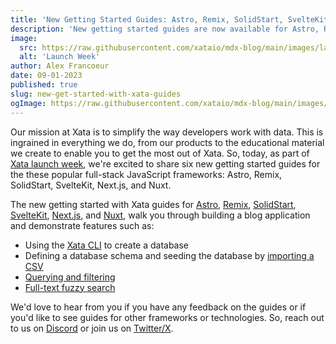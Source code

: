 ```yaml
---
title: 'New Getting Started Guides: Astro, Remix, SolidStart, SvelteKit, Next.js, and Nuxt'
description: 'New getting started guides are now available for Astro, Remix, SolidStart, SvelteKit, Next.js, and Nuxt.'
image:
  src: https://raw.githubusercontent.com/xataio/mdx-blog/main/images/launch-week.jpg
  alt: 'Launch Week'
author: Alex Francoeur
date: 09-01-2023
published: true
slug: new-get-started-with-xata-guides
ogImage: https://raw.githubusercontent.com/xataio/mdx-blog/main/images/launch-week-og.jpg
---
```


Our mission at Xata is to simplify the way developers work with data. This is ingrained in everything we do, from
our products to the educational material we create to enable you to get the most out of Xata. So, today, as part of
[Xata launch week](/blog/launch-week-august-2023), we're excited to share six new getting started guides for the
these popular full-stack JavaScript frameworks: Astro, Remix, SolidStart, SvelteKit, Next.js, and Nuxt.

<ArticleVideo
  platform="html"
  src="https://github.com/xataio/mdx-docs/raw/main/020-Getting-started/videos/getting-started-app.mp4"
/>

The new getting started with Xata guides for [Astro][astro], [Remix][remix], [SolidStart][solidstart], [SvelteKit][sveltekit],
[Next.js][nextjs], and [Nuxt][nuxt], walk you through building a blog application and demonstrate features such as:

- Using the [Xata CLI][cli] to create a database
- Defining a database schema and seeding the database by [importing a CSV][csv]
- [Querying and filtering][query-filter]
- [Full-text fuzzy search][search]

We'd love to hear from you if you have any feedback on the guides or if you'd like to see guides for other frameworks or technologies.
So, reach out to us on [Discord](/discord) or join us on [Twitter/X](https://twitter.com/xata).

[astro]: /docs/getting-started/astro
[remix]: /docs/getting-started/remix
[solidstart]: /docs/getting-started/solidstart
[sveltekit]: /docs/getting-started/sveltekit
[nextjs]: /docs/getting-started/nextjs
[nuxt]: /docs/getting-started/nuxt
[cli]: /docs/getting-started/cli
[csv]: /blog/csv-import-export
[query-filter]: /docs/sdk/get
[search]: /docs/sdk/search
